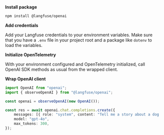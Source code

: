 **Install package**
```sh
npm install @langfuse/openai
```

**Add credentials**

Add your Langfuse credentials to your environment variables. Make sure that you have a `.env` file in your project root and a package like `dotenv` to load the variables.


<EnvJS />

**Initialize OpenTelemetry**

<SetupOtelJS />

With your environment configured and OpenTelemetry initialized, call OpenAI SDK methods as usual from the wrapped client.

**Wrap OpenAI client**
```ts
import OpenAI from "openai";
import { observeOpenAI } from "@langfuse/openai";

const openai = observeOpenAI(new OpenAI());

const res = await openai.chat.completions.create({
    messages: [{ role: "system", content: "Tell me a story about a dog." }],
    model: "gpt-4o",
    max_tokens: 300,
});
```
